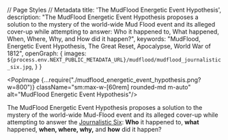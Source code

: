 // Page Styles
// Metadata
  title: 'The MudFlood Energetic Event Hypothesis',
  description: "The MudFlood Energetic Event Hypothesis proposes a solution to the mystery of the world-wide Mud Flood event and its alleged cover-up while attempting to answer: Who it happened to, What happened, When, Where, Why, and How did it happen?",
  keywords: "MudFlood, Energetic Event Hypothesis, The Great Reset, Apocalypse, World War of 1812",
  openGraph: {
    images: `${process.env.NEXT_PUBLIC_METADATA_URL}/mudflood/mudflood_journalistic_six.jpg`,
  }
}

<PopImage {...require("./mudflood_energetic_event_hypothesis.png?w=800")}
          className="sm:max-w-[60rem] rounded-md m-auto"
          alt="MudFlood Energetic Event Hypothesis"/>


The MudFlood Energetic Event Hypothesis proposes a solution to the mystery of the world-wide Mud-Flood event and its
alleged cover-up while attempting to answer
the [Journalistic Six](https://www.sessionlab.com/methods/the-journalistic-six):
**Who** it happened to, **what** happened, **when, where, why,** and **how** did it happen?

<figure className={`${imageStyleRight} sm:max-w-sm`}>
  <iframe width="360" height="200" src="https://www.youtube.com/embed/sDPxIqv-ShM"
          title="YouTube video player"
          allow="accelerometer; autoplay; clipboard-write; encrypted-media; gyroscope; picture-in-picture; web-share"
          allowFullScreen
          className={`max-w-full m-auto hidden sm:block`}/>
  <iframe width="360" height="200" src="https://www.youtube.com/embed/yalJa2VqQd4"
          title="YouTube video player"
          allow="accelerometer; autoplay; clipboard-write; encrypted-media; gyroscope; picture-in-picture; web-share"
          allowFullScreen
          className={`max-w-full m-auto sm:hidden`}/>
  <figcaption className='flex justify-center'>
    Listen to an auto-generated version of this article
  </figcaption>
</figure>

<PopImage {...require("./mudflood_turkey.jpg?w=360")}
          alt="MudFlood Evidence: Buried Great Temple of Artemis"
          className={`[&>img]:rounded-md ${imageStyleRight}`}/>

## What is the MudFlood Theory?

Proponents of the *MudFlood Theory* compare photographs, maps, and testimonies which suggest that in the late 18th
century an unexplained world-wide *mud-rain* event abruptly and permanently raised the ground level around existing
cathedrals, pyramids, and other monuments - burying entire civilizations across the earth. Additionally, during this
time [maps of America](https://www.amazon.com/Issues-Maps-18th-century-History/dp/1549802968)
and [Asia](https://en.wikipedia.org/wiki/Tartary) changed significantly. During
many [world-wide excavations](https://www.sciencefocus.com/planet-earth/why-do-we-have-to-dig-so-deep-to-uncover-ancient-ruins/)
of buried cities, no conclusive explanation is given as to **how** they got buried in the first place.
Did foundations sink into the ground as a result of [liquefaction](https://www.scienceworld.ca/resource/liquefaction/)?
If so, why aren't the buildings tilted, like the
[Tower of Pisa](https://www.history.com/news/why-does-the-leaning-tower-of-pisa-lean).
A Hydraulic drilling catastrophe wouldn't [leave mud behind](https://www.cbsnews.com/news/colorado-floods-spur-fracking-concerns/);
If the differences in old maps are
just [cartographic blunders](https://www.swanngalleries.com/news/maps-and-atlases/2015/05/a-famous-cartographic-blunder-the-island-of-california/),
why are the *errors* made in such detail, listing ports and islands, plotting rivers and mountains, and somehow failing
to spot massive structures like the Grand Canyon or Himalayan Mountains?

If we consider the possibility that all these events are linked, bigger questions emerge:
Where did this mud come from? Where did the energy to transport this mud come from? Was it
intentional? What would anyone stand to gain to cover this event up? What else was also covered-up, redacted, or erased
from history? To be convincing, the MudFlood Energetic Event Hypothesis must reliably explain events of the past.
Modern historians stick to the *facts as written* and do not subscribe to theories of a world-wide MudFlood,
a Great Reset, or any kind of historical redaction. However, these theories cannot be ruled out either.

<iframe width="400" height="200" src="https://www.youtube.com/embed/1dYfT2ccNNQ"
        title="Exploring the MudFlood -- Autodidactic"
        allow="accelerometer; autoplay; clipboard-write; encrypted-media; gyroscope; picture-in-picture; web-share"
        allowFullScreen
        className="m-auto max-w-full"/>

Researching any topic related to a Worldwide MudFlood Theory is difficult due to a lack of reliable research material.
Virtually all MudFlood
[books](https://www.amazon.com/gp/product/B07RV48YMN/ref=ppx_yo_dt_b_search_asin_title?ie=UTF8&psc=1),
[videos](https://www.youtube.com/watch?v=1dYfT2ccNNQ),
and [websites](https://stolenhistory.net/threads/mud-flood-dirt-rain-and-the-story-of-the-buried-buildings.25/)
are published by [Controlled Opposition Agents](https://www.quora.com/What-is-a-controlled-opposition).
This media typically features [deep fake images](https://en.wikipedia.org/wiki/Deepfake) of buildings that appear to be
*mud-flooded*, yet show no underground buried architecture, and/or were not built prior to the 19th century.
These images are *designed to be easily debunked* and purposefully and
perpetually [net-boosted](https://www.meetcortex.com/blog/instagram-changes-algorithm-for-2018). The proliferation of
*"deep fake"* images is a [Revelation of the Method](https://www.counterpunch.org/2022/04/29/revelation-of-the-method/)
strategy that promotes discreditation of MudFlood Research.

```
Note: This investigation is a work in progress. Check back soon for more updates!
```

<PopImage {...require("../chronology/pyramids/history_buried_pyramid.jpg?w=360")}
          alt="MudFlood Evidence: Buried Pyramids in Bosnia"
          className={`[&>img]:rounded-md ${imageStyleRight}`}>
  These pyramids are entirely covered by soil and vegetation. The only way this could happen is if all the pyramids
  were covered in mud in the past. To this day, archaeologists claim the entire Bosnian nation is suffering from
  some kind of [mass hysteria](https://en.wikipedia.org/wiki/Bosnian_pyramid_claims).
</PopImage>


<h1 className="no-index">Index</h1>
<DynamicIndex></DynamicIndex>

## Updates to the MudFlood Energetic Event Hypothesis

After a re-reading of Fomenko's New Chronology,
I have started revising the MudFlood Energetic Event (MFEE) Hypothesis with the following updates.
The MFEE was triggered as a result of the need to defeat the
[Pugachev Rebellion](https://en.wikipedia.org/wiki/Yemelyan_Pugachev) in 1774 (and not Napoleon).
Therefore, the MudFlood event began in the 18th century, not the 19th.
This was the final war between the *Royal* Christian giants who descended directly from Christ
and the smaller humans representing 'Apostolic' Christianity (ruled by the Romanov dynasty).
In the war to stop Pugachev, nearly all the human giants of the earth were eliminated.

<PopImage {...require("./mudflood_journalistic_six.jpg?w=640")}
          alt="MudFlood Energy Event Journalistic Six: Who What Where When How, and Why?"
          className="sm:max-w-[60rem] rounded-md m-auto"/>


## Hypothesis: The MudFlood was caused by Energy Weapons on Mars

The collection of memories known as the “MudFlood” may have come from a series of catastrophic events that occurred
after the Pugachev Rebellion of 1773 when strategic positions on the Earth were targeted by
large-scale [Directed Energy Weapons](https://en.wikipedia.org/wiki/Laser_weapon)
built by humans inhabiting the planet Mars. This assault
targeted [Pugachev's Army](https://blogs.bu.edu/guidedhistory/files/2012/09/Pugachevs-Rebellion.pdf)
as well as remaining locations still loyal to the memory of the [Rus-Tartarian Empire](https://chronologia.org/en/how_it_was/08.html).
This attack resulted in a significant genocide of life on Earth
and allowed the humans on Mars to identify 'chosen people' who they would 'deliver' to various 'promised lands'
essentially repopulating Earth cities, redacting all Earth history, religion, science, and language, and impose a
system of control on the survivors that lasts to this day.

<PopImage {...require("./blood_rain2.jpg?w=360")} alt="MudFlood Evidence: Bloodrain Paintings"
          className={`[&>img]:rounded-md ${imageStyleLeft}`}>
  The 'Comet' as a carrier of disease and deformity in the Lucerne Chronicle, Luzerner Schilling 61v.
  allegedly 1513
</PopImage>

By discerning the complete scope of possibilities of a [redacted](https://en.wikipedia.org/wiki/Phantom_time_hypothesis)
human historical record - by identifying biases inscribed by those who would benefit from bias, then a singular,
eclectic world history should emerge, *linking events by causality*, telling us where we all came from and how things
may have led up to the disturbing MudFlood Event.

We start off this investigation with a simple Question: Why would somebody purposefully redact history? The answer is:
**The ability to redact the past gives people in the present control of the future.** Those who deprive us of the
lessons of our past, can force us to repeat our mistakes - War, Famine, and Genocide - benefiting from a predictable
outcome that leaves them in charge when the dust settles.

<PopImage {...require("./mudflood_buried_buildings7.jpg?w=360")} alt="MudFlood Evidence: Buried City Architecture"
          className={`[&>img]:rounded-md ${imageStyleRight}`}>
  The image shows an excavation site at what is believed to be the Chattar Manzil in Lucknow, India,
  which is a historical structure that has been the subject of a MudFlood investigations
</PopImage>

## Dependent Proofs & Concepts

A typical [Conspiracy Theory](https://en.wikipedia.org/wiki/Conspiracy_theory), *a.k.a. A Canceling Hypothesis*, will
posit the _lack_ of proof supporting a theory as a conspiracy in itself. The MudFlood Energetic Event Hypothesis
relies on verifiable proof, even if such evidence is misinterpreted or “debunked” by the *popular* science
establishment who remains unwilling or unable to investigate these topics deductively to this day.
A [null hypothesis](https://en.wikipedia.org/wiki/Null_hypothesis) would suggest that any kind of historic MudFlood
either has no relationship to human history, or could be explained in other ways, or did not happen at all.

Deductive logic considers all possibilities, and _any_ phenomena may have multiple possible explanations.
For example, a dendritic path carved by water can appear identical to one cut instantly by electricity in
the lab. A petrification of a tree or animal that appears to have occurred over millions or billions of years can also
be [reproduced instantaneously in a lab](https://www.electricuniverse.info/electrical-scarring/) by a focused high
amplitude electric discharge. Citing
the [consensus explanation](https://en.wikipedia.org/wiki/Scientific_consensus#Politicization_of_science) does not
“debunk” the alternate one. Here are a list of suppositions this hypothesis relies on:


<PopImage {...require("./../chronology/new_chronology_backside.jpg?w=360")}
          alt="History: Fiction or Science ? (Chronology)" width={450}
          height={300}
          className={`[&>img]:rounded-md ${imageStyleLeft}`}>
  [History: Fiction or Science?](https://www.amazon.com/History-Fiction-Science-Chronology-No/dp/2913621058)
 was first published 2003
</PopImage>

### The Phantom Time Hypothesis

by Heribert Illig was published in 1991 and asserted that the Anno Domini dating system was fabricated by Jesuits
retroactively adding in a ‘phantom’ millennium of a thousand years to the timeline starting in the special year of
*AD1053*. Numerous authors such as
[N. A. Morozov](https://en.wikipedia.org/wiki/Nikolai_Morozov_(revolutionary)#Later_career_and_ideas)
 and [Anatoly Fomenko](https://chronologia.org/en) have
academically challenged the chronology of Scaligarian as well as Biblical history.
Both Catholics like St Jerome and Protestants like Joseph
Scaliger are accused of opportunistically reappropriating world history into a duplicitous
pro-European history within the last 500 years.

[Read Fomenko's *New Chronology*](https://chronologia.org/en/how_it_was/index.html)

The New Testament was heavily redacted and translated from Cyrillic to Latin.
In the 19th century, conversion of the holy texts from Latin alphabet into indigenous languages caused mass illiteracy.
Eventually _Reformation_ historians made the case that Latin was the root of all languages.
The redaction of indigenous culture, science, history, medicine, and art into
Latin was remembered as the Renaissance and the Protestant Reformation.
Shared memories of world cataclysms became superstitious myths and religious prophecies.
The planet gods were forgotten, replaced by a new media-driven focus on Humanism, or as it’s known today, Communism.
The memory of the Rus-Horde Tartarian empire splintered into a false history of the *Roman* Empire,
the *Spanish* Empire, Samurai Japan, Manchurian China, Hordian-Cossack civilisations of America – Maya, Aztec and Inca
and others.

But our shared history is so spectacular that it’s not easy to invent a fake history to match. As the saying
goes _“You can’t make this stuff up”_. The 1995 movie The Usual Suspects demonstrates this concept - when covering up a
crime, the criminal will change the date of the events, the locations, even the names of the characters leaving the
causality of events intact. The worst crimes of history were pushed into deep antiquity or blamed on something else -
like a natural occurrence, or _terrorism_.

<PopImage {...require("./../cosmology/electric_universe/electric_universe.jpg?w=360")} alt="Electric Universe Theory"
          className={`[&>img]:rounded-md ${imageStyleRight}`}>
  Much of the material considered by the Electric Universe is peer-reviewed,
  it's theories have tested favourably in the [Safire Project](https://www.safireproject.com/)
</PopImage>

### The Electric Universe (EU) Theory

This [theory](https://www.electricuniverse.info) suggests that plasma physics played a central role
in the creation of our solar system (and all solar systems),
illustrated by primordial electric-scarring seen across the surface of our Moon and Mars.
The same types of negative [electric-scarring]( https://www.youtube.com/watch?v=tRV1e5_tB6Y) also appears in a few locations on Earth,
like the Grand Canyon in Arizona, and may have been rendered not so long ago -
during the 18th century MudFlood Energetic Event.
The Electric Universe Theory also provides a scientific foundation for the Hollow Earth, the Young Earth, as well as the
Expanding Earth Models and effectively retires Meteor Impact/Crater Theories like the Alvarez hypothesis, Ancient
Dinosaur Fossils, and Uniformitarian Theory at large. Nevertheless, our children are still exposed to one-sided
scientific propaganda depicting a dead, chaotic, and meaningless universe - where virtually nothing is possible.

EU Theory is also the founding explanation for [Saturnian Cosmology](https://www.plasmacosmology.net/myth.html),
an alternative to those of Uniformitarian (NASA) and Creationist models of the Universe. In Saturnian Cosmology
the planets in our solar system were the Gods of old polytheistic religions. They loomed closely in the Earth’s sky,
clashed with each other, and wrought devastating cataclysms in primordial times resulting in the _encrypted_ mythical
narrative we know today.

<PopImage {...require("./../mars/mars_life.jpg?w=360")} alt="Life on Mars"
          className={`[&>img]:rounded-md ${imageStyleLeft}`}>
  “It is a direct sequitur from this that the planet is at present the abode of intelligent constructive life,
  I may say in this connection that the theory of such life upon Mars was in no way an a-priori hypothesis on my part,
  but deduced from the outcome of observation, and that my observations since have fully confirmed it.
  No other supposition is consonant with all the facts here.” - Percival Lowell, New York Times (1907)

</PopImage>

### Human Activity on Mars

Martians have been described for centuries by religious authors such as Jesuit Athanasius Kircher who testified to
having visited each planet (even [inside the Sun](https://www.youtube.com/watch?v=8RbXIMZmVv8)),
and [Creationist Emanuel Swedenborg](https://books.google.com/books?id=0wxOAQAAMAAJ&printsec=frontcover&source=gbs_ge_summary_r&cad=0#v=onepage&q&f=false)
inventor of [Uniformitarianism](https://www.britannica.com/science/uniformitarianism) (a century before
Hutton) and Nebular Accretion Theory in 1734 both still taught as fact in _secular_ schools today. The famous book
Gulliver's Travels by Jonathan Swift, categorized as fiction, described details of
the [Martian moons](https://www.daviddarling.info/encyclopedia/S/Swift.html) in 1727 a hundred
and fifty years before they were first discovered by Asaph Hall in 1877. Intelligent activity has been observed in
detail by early astronomers like Sir William Herschel who believed all our planets (including our Sun) were inhabited,
Giovanni Schiaparelli who saw man-made water channels on Mars, and of course Percival Lowell who in 1895 mapped out the
channels using a precision observatory he built in Flagstaff. At that same time, John Jacob Astor IV, 16 years before he
faked his own death on the Titanic, published testimony where he visited each planet, and yet again, traveled inside our
Sun.

<PopImage {...require("./../mars/mars_life2.jpg?w=360")} alt="Life on Mars"
          className={`[&>img]:rounded-md ${imageStyleRight}`}>
  An unsourced newspaper article claims that artificial canals on Mars are full of fish
</PopImage>

If these narratives are considered redacted from their original versions and posited as fiction, the possibility emerges
of planet Mars as home to a break-away human civilization which has influenced Earthly affairs during the entirety of
our shared history. Earth and Mars share thousands of years of recorded history, and during that time it is unlikely
that our inner-solar system affairs were exploited by any visiting lifeforms from other solar systems. The Saturnian
Golden Age was described as a time of high technology and advanced primordial life, so _any visiting aliens_ wouldn’t
have stood out back then.

<PopImage {...require("./../mars/predictive_programming_marvin.jpg?w=360")} alt="Predictive Programming: Mars Media"
          className={`[&>img]:rounded-md ${imageStyleLeft}`}>
  Science Fiction programs viewers to understand that all presented storylines and technology are completely made-up
  and have no relationship to real life.
</PopImage>


Even today, Martians may look considerably different from you and me, - maybe cold-blooded, having green, scaly, or even
mutated skin - but they are still _humans_, our brothers and sisters. Their different appearances from us on Earth are a
result of having survived the colder, harsher conditions within Mars and on its surface throughout antiquity. An
overabundance of ores like iron, platinum, titanium, palladium, and chromium gave the Martians an early technological
start. However, their lack of agrarian and prolific resources drove them to seek subjugation of humans on Earth in order
to extract those resources. This subjugation was achieved through the suppression and controlled release of religion and
technology throughout history. Advanced communication, Free Energy, antigravity, and advanced weaponry were invented on
Mars centuries before they appeared on Earth.

[More about life on Mars](/mars)

<PopImage {...require("./map_fomenko.jpg?w=320")}
          alt="MudFlood Evidence: World Maps changed significantly after the 18th Century"
          className={`[&>img]:rounded-md ${imageStyleLeft}`}>
  "USA Has Issues with Maps of 18th Century" by Anatoly Fomenko and Gleb Nosovskiy.
  It is part of the "History: Fiction or Science?" series.
</PopImage>

### World Map Changes between 18th to 19th Centuries

The 1773 Tartarian Rebellion was cataclysmic and devastating (Fomenko uses the word 'wreckage') because Pugachev
could not be defeated without destroying all the remaining strongholds loyal to the memory of the Russian Horde as well.
All the Hordian cities of Siberia, Africa, Zealandia, the Middle East, and the Americas were targeted, melted down, and ultimately buried.
To locate where these melted cities used to be, simply search google for a map of 'Gold mines around the world'.

<PopImage {...require("./map_california_island.jpg?w=360")}
          alt="MudFlood Evidence: California as an Island, and No Grand Canyon"
          className={`[&>img]:rounded-md ${imageStyleRight}`}>
  This is a map of North America from the 1700s.
  It shows the various colonies that existed at the time, as well as the *Island* of California
  and no sign of the Grand Canyon, or Colorado River or Rockies
</PopImage>

Before the rebellion, the Siberian Tartarian Kingdom still stood, along with mythical locations
(Shangri-La, El Dorado, Lemuria, Zealandia etc.).
During the rebellion, Siberia became the wasteland we know today, with all cities melted or buried, and only
the Romanov-controlled Moscow remained of the once great Empire.

There are quite a few world maps dated before the 19th century which differ significantly from later maps.
For example, in North America the state of California appeared as an island larger than the United Kingdom.
There is no sign of the Grand Canyon, or the 1400-mile Colorado River. In old maps of Hindustan,
the tributaries of the Ganges are significantly different, and there is no sign of the
1500-mile Himalayan Mountain range. Russia released maps from their historical archives of a vast Tartarian empire
in Siberia in 2014, in response to a coup in Ukraine. In maps of Tartaria, again
there’s no Himalayan mountains, Tibetan Plateau, or Great Wall of China. The land was inhabited, decorated with a
majestic balance of water, trees, and natural boundaries - nothing like the uninhabitable wasteland we know today as
Siberia.

#### The naming of Hollywood

If negative lightning scarring caused the creation of the Grand Canyon, it follows that the same negative energy would
behave differently around an island like California than it would in a plane like the midwest. It is possible that
during the MudFlood Event the island of California became fused to the mainland of America.
If this is what happened, then we can also guess at the inspiration for the name 'Hollywood'.
It might just be that the famous RedWood forest was the only forest of its kind (large trees) to
survive the event while all other forests were wiped out and in many cases
petrified. The island had redirected the secondary energy around its bulk and back out into space, protecting the
'holy' forest.

### Giants Roamed the Earth

<PopImage {...require("./../genocide/giants_faeries/giants_news.jpg?w=360")} alt="Giants roamed the earth"
          className={`[&>img]:rounded-md ${imageStyleRight}`}>
  A collection of old newspaper clippings reporting the discovery of
  giant skeletons in various locations across North America.
</PopImage>

  In America, Europe, Africa, and Asia, the expurgation of our large-scale human brethren is today known as the
Smithsonian Cover Up. How and why did the giants die?
The [giant mounds](http://www.wisconsinmounds.com/DestroyedMounds.html) found all over America may not be
burial mounds as commonly thought, but instead may be the result of the MudFlood Energetic Event. During this event, the
giants were wiped out by catastrophic electric discharges from the ground and atmosphere. The giants were too large and
there was nowhere to hide. As they were struck down, their bones became instantaneously fossilized, and then buried
forming the 'burial' mounds as well as 'dinosaur' fossil sites.
Often fossil were found in "graveyards" or mass mortality sites where a large number of petrified bones have been found,
often clustered together, suggesting a catastrophic event that wiped out many individuals at once.
Petrification by electricity has been [demonstrated](https://www.youtube.com/watch?v=Wmb0CSXF53w)
in a laboratory by the [Safire Project](https://www.safireproject.com/).
Dinosaur fossils therefore may not be millions of years old,
but misidentified giant fossils created recently in the MudFlood event.

<PopImage {...require("./../genocide/giants_faeries/genocide_giants9.jpg?w=360")} alt="Genocide of the Giants"
          className={`[&>img]:rounded-md ${imageStyleLeft}`}>
  Giant skeletons found around the world range in size from 6 to 36 feet,
  with the smallest figure representing a present-day man
</PopImage>

To the Deep State, giants of Earth represented one of the few remaining unconquered races, and an existential threat.
Therefore, the wiping out of the giants was not an accident. The Smithsonian project began in 1846, systematically
destroying burial mounds across America, eliminating the evidence of the last civilization. What giant bones could not
be covered up were recategorized by the Natural History Museum as ancient *dinosaur* fossils. As a result of this cover
up, Historians have concluded that native Americans were of average human height and live in tents and caves on Stone
Age technology. They further insist that the many incredible Tartarian structures were built not by Americans but by
Europeans in the early 19th century, who then abruptly lost the technology to build these structures entirely. A more
convincing explanation is that picturesque Tartarian structures were all built by giant humans.
Why else would so many of them have giant entrance doors?

[Read about the Smithsonian Cover-up](https://www.elliottbaybook.com/book/9781591431718)


#### The 'Red-Skin' Native American Survivors of the MudFlood

The only direct survivors of the Mudflood that stuck around afterward were the 'Red-Skin' Native Americans.
These were the direct relatives of the Lamanites (human giants) who were killed in the MudFlood Energetic Event.
The heat of the event turned their skin red. Shortly after, they were hunted to near extinction.
Those who capitulated were relocated to Asia across the Bering Strait (Trail of Tears).
After the relocation, the Bering Strait was destroyed by the same cannon(s) that destroyed Siberia and America.

<PopImage {...require("./../chronology/redacted.jpg?w=360")} alt="History was Redacted"
          className={`[&>img]:rounded-md ${imageStyleRight}`}>
  The Deep State is defined as an international cabal,
  typically influential members of government agencies and the military,
  believed to be involved in the secret manipulation and control of government policies
  around the world.
</PopImage>

### The Deep State is an Interplanetary Mafia

*Whom then are the beneficiaries of global conspiracy?*
Often in
a [controlled-opposition](https://markcrispinmiller.com/2020/12/what-is-controlled-opposition-read-this-then-look-around/)
environment, you'll find amateur conspiracy theorists railing against a particular race, religion, or creed.
You'll see conspirator accusations thrown at *British*, *Jews*, non-human ETs, dimensional demons, or even
*The Devil*. It's important to understand the **Deep State** is loyal to no race, religion, or creed, but rather only
to their *family*.

<PopImage {...require("./../chronology/saturn/cosmic_mountain.jpg?w=360")} alt="Saturnian Cosmology: Cosmic Mountain"
          className={`[&>img]:rounded-md ${imageStyleLeft}`}>
  The cosmic mountain is celebrated around the world,
  and described as a pillar of fire and light rising along the world axis;
  as a radiant city or temple of heaven, as the prototype for any sacred space on earth.
</PopImage>

Atlantis represents the first human empire still remembered today. In Saturnian Cosmology, it was located on the highest
place in the collinear configuration where one could set foot - the North Pole of Planet Mars. Atlantis was the center
of all knowledge in its time. When the collinear configuration (also known as the Tower of Babel) came apart, the Golden
Age ended violently. A new dark age of cataclysm would begin lasting thousands of years. The Atlanteans took the fall
hard, and in their desperation to maintain their proto-empire they hid knowledge and technology from the species,
burying themselves into the highest levels of human bureaucracy, and establishing a totalitarian world order we today
call the Deep State.

In time, the Deep State re-established its empire on Earth by convincing the survivors of the Dark Age that the
[Saturnian](https://www.plasmacosmology.net/myth.html) creator of Earth was unhappy and was actively punishing its
creation. The priests ordered metal idols crafted of each of the Planet Gods. They had the idols placed inside pyramids
built across the equatorial regions of the globe, and using quantum telepathy, made these idols speak back to the
people. What the slaves didn't know was that the idols were not actually deities or planets speaking to them, but humans
inside other Pyramids on Earth and on Mars. Using this ploy, they indoctrinated more servants into Monotheism,
luring them with the promise of food, safety, and civilization.

[Watch: "Remembering the End of the World" by David Talbot](https://www.youtube.com/watch?v=t3SlCNDrSPQ)

<PopImage {...require("./../chronology/pyramids/pyramids_around_the_world.jpg?w=420")} alt="Atlantis"
          className={`[&>img]:rounded-md ${imageStyleRight}`}>
  A *pyramidal* Empire is any empire that uses pyramids to communicate, headquarter, and maintain order.
  Such an empire existed in every age of the Earth - Golden, Dark, and Modern.
</PopImage>

#### The Pyramidal Empire

remembered as Ancient First Rome in the Nile Valley and in the Old Testament as the Egyptian,
Babylonian and Persian Empires. It existed for over a thousand years and eventually fell apart when a change in Earth’s
orbit shifted the equatorial climate of the region, creating the first deserts, eliminating the function of the Pyramids
and rendering them uninhabitable.

As a result, the upper class elite fled to central Europe, taking their slave religion with them, and established a
“Second Rome” in Istanbul, Turkey. Many black Egyptian slaves stayed behind to preserve the structures of the dissolved
Pyramidal Empire and maintain the Egyptian religion honoring the death of mythical creator god
Osiris.

[More: The Second Rome or the Romaic Tsar-Grad Empire](https://chronologia.org/en/how_it_was/02.html)

#### A Breakaway Civilization on Mars is playing God on Earth

At the same time, humans who inhabit Mars became a break-away civilization, unable to travel to or communicate with the
Earth, and cut off from Earth resources. Becoming even more desperate, the Martians reinvented Atlantean technology to
survive and eventually drew plans to reestablish their empire on Earth. The invisible influence of the Deep State on
Mars and elsewhere would become mistaken as the will of a fictional invisible creator of the universe going by the name
Yahwey, ELOHIM meaning “Creator, Mighty and Strong”, EL SHADDAI meaning “God Almighty,”, ADONAI meaning “My Lord”,
or simply Ha-Shem which means “The Name”. Playing God allowed the Deep State to communicate the 'will' of God through
cathedrals, telepaths, prophecy, visions, and even special artifacts.
Using its simulated God, the Deep State ordered humanity to commit endless religious warfare
against itself, dividing civilizations, and always benefiting from the conquest.

<PopImage {...require("./../conspiracy/vatican_suppressed_documents.jpg?w=240")} alt="Life on Mars"
          className={`[&>img]:rounded-md ${imageStyleLeft}`}>
  The Vatican Apostolic Archive has been estimated to contain 85 kilometres (53 mi) of shelving,
  with 35,000 volumes in the selective catalogue alone.
</PopImage>

According to Fomenko’s New Chronology, the starting date for modern civilization, Year Zero, was shifted forward in time
to the special year of 1053 AD by the Roman Catholic Church. Originally, Year Zero marked the end of Earth’s formation
events and the beginning of modern civilization, stable calendars, travel, and communication. Today, the same Catholic
Church hoards these ancient artifacts of our shared history in
a [53-mile tunnel](https://www.history.com/news/step-into-the-vaticans-secret-archives) underneath Vatican City. Many
ancient sites are still buried from the MudFlood. Only in the last 30 years have enough new artifacts been found and
made available to the public allowing us to complete the story that was hidden.

<PopImage {...require("./../controlled_opposition/flat_earth/flat_earth_controlled_opposition2.jpg?w=320")}
          alt="Controlled Opposition: Flat Earth"
          className={`[&>img]:rounded-md ${imageStyleRight}`}>
  There is perhaps no greater Internet-wide PSYOP than the CIA-directed Flat Earth Conspiracy.
  Like other controlled opposition projects, Flat Earth Theory is a divide-and-conquer strategy designed to split
  the conspiracy community away from those it is trying to convince.
</PopImage>

#### Canonization of the Holy Texts

With the final destruction of all the physical locations of existing world religions, each religion was 'canonized'
into the final form we know today. The latin word 'Canon' means both 'authority' and a large gun.
This likely means that the authority to canonize the books of the Bible was achieved by the firing of cannons in battle.


### There is No Supernatural Influence

We should only subscribe to scientific concepts that can be demonstrated *logically*, in a laboratory, or otherwise.
Real science is reproducible, reliable, and verifiable. For example, Saturnian Cosmology relies on the theoretical
foundation of the Electric Universe to correlate religious myths with interplanetary cataclysms seen in proximity
to the Earth by humanity. Mythical archetypes like the Thunderbolt of the Gods were then reproduced by the SAFIRE
project [in a laboratory](https://safireproject.com/project/genesis.html).

The word **God** comes from the word *good*, and **Devil** comes from the word *evil* - defined as the opposite of
anything good. Both good and evil are observed in nature and need no further influence. This hypothesis proposes that
the invisible ‘supreme being’ known as God is actually a human construct invented by the Deep State in ancient times,
and it benefited that same Deep State to keep up the divine charade this whole time. We are ruling out the influence of
invisible Gods, devils, bug-like / or otherwise repulsive-looking aliens, a Galactic Federation, Simulation Theory,
5th Dimension, Mandela effect, magic, prophecy, and time-travel.

[Flat Earth: Controlled Opposition or Psyop](https://flatearth.ws/controlled-opposition)

<PopImage {...require("./../conspiracy/revelation_of_method.jpg?w=360")}
          alt="Predictive Programming: Revelation of the Method"
          className={`[&>img]:rounded-md ${imageStyleLeft}`}>
  [Secret Societies and Psychological Warfare](https://www.goodreads.com/book/show/26234.Secret_Societies_and_Psychological_Warfare)
  by Michael A. Hoffman II
</PopImage>

<figure className={`${imageStyleRight} sm:max-w-md`}>
  <video title="Predictive Programming in modern media"
         poster="https://paradigm-threat.s3.amazonaws.com/video/thumb/Predictive+Programming+Chemtrails.png"
         controls
         className="m-auto w-[360px] h-[320px]"
  >
    <source src="https://paradigm-threat.s3.amazonaws.com/video/Predictive+Programming+Chemtrails.mp4" type="video/mp4"/>
  </video>
  <figcaption>
    Chemtrail predictive programming in modern media
  </figcaption>
</figure>

### Predictive Programming in Science Fiction

The MudFlood Energetic Event Hypothesis relies on the concept of *predictive programming* as a
primer for decrypting truth within media including controlled-opposition media. This theory (sometimes
called [Revelation of Method](https://exsplanet.blogspot.com/2009/12/revelation-of-method-predictive.html)) suggests
that Deep State agents deliberately leave hints of future events in popular fiction such as books, tv, movies, video
games, and news outlets. This is accomplished by the centralization of media, illustrated by Hollywood’s domination of
the world movie industry, and by categorizing something real as fiction, or something that isn’t real, as fact. The goal
of this method is to align public opinion with long term plans of the Deep State. Would-be dissenters of these plans
then tend to identify themselves early, allowing time for their opinions to be studied and an _official_
counter-narrative cultivated. This eventually leads to the public fighting each other and failing to find the real
culprit of their woes. [Michael A. Hoffman II](https://en.wikipedia.org/wiki/Michael_A._Hoffman_II) states:


> "The purpose behind the 'Revelation of the Method' is the implied consent of the populace. If no resistance is raised
> when they reveal the truth, the cryptocracy is free to continue to follow the satanic precept. 'DO WHAT THOU WILT IS
> THE WHOLE OF THE LAW.' In other words, when the cryptocracy reveals their evil manipulations and the MAJORITY of the
> people don't care, its checkmate."

### Causality

In journalism, students are taught to
answer [six key questions](https://www.sessionlab.com/methods/the-journalistic-six)
to allow the reader to approach a topic from various angles. Who, What, Where, When, How, and Why. Instead of
systematically dismissing mountains of testimony from our ancestors, as historians tend to do, lets **consider it** and
allow the hi-story to tell itself. We owe it to our *ancestors and our descendants both* to find the answers to these
questions.

<PopImage {...require("./mudflood_buried_buildings.jpg?w=360")} alt="MudFlood Evidence: Buried & Shifted Statues"
          className={`[&>img]:rounded-md ${imageStyleLeft}`}>
  A cataclysmic event buried many old buildings and civilizations under layers of mud in recent centuries.
</PopImage>

## What is the MudFlood Energetic Event?

The *MudFlood Energetic Event Hypothesis* proposes that the unexplained MudFlood memories collected from around the
world starting in late 18th century were caused by a single energetic calamity. This planet-scale energy coursed
across the Earth’s surface, tearing it up and tossing matter miles into the air resulting in the destruction and
re-shaping of land masses and the covering up of cities across the planet with mud. Entire mountain ranges were
pulled out of the ground in dendritic patterns by positive electric discharge while negative discharge tore
canyons out of the earth - identical to the lightning scarring seen across the surface of Mars.

<PopImage {...require("./mudflood_burried_statues.jpg?w=360")} alt="MudFlood Evidence: Buried & Shifted Statues"
          className={`[&>img]:rounded-md ${imageStyleRight}`}>
  The Moai statues of Easter Island appear toppled and tilted.
</PopImage>

The emptied buildings of the “reset areas”, recently cleared of life, were then repopulated by orphan trains forming the
first cargo cults. Train tracks were promptly built across America, Europe, and Asia supplying humans and cargo.
Similarly, the first insane asylums were constructed across the world - everywhere the tracks led - with the purpose of
containing the memory of the Great Reset. Excavations of this buried world continued throughout the 19th and 20th
centuries, but instead of revealing the discoveries - they were surreptitiously kept secret, redacted, and even
out-right lied about. Of all the popular conspiracy theories that exist around the internet, the Mud Flood Energetic
Event stands out, opening eyes and blowing minds, and yet no hypothesis has been presented to explain _how_ it happened.

Deductively, such an event would have required a substantial release of energy to move trillions of tons of debris many
thousands of miles. We have to look for the source, because without the energy - there’s no MudFlood. For example, St.
Helens in 1980 erupted releasing 24 megatons of thermal energy resulting in 3 million cubic meters of volcanic mudflows
known as “lahars” being transported over 27 km. So,

<PopImage {...require("./predictive_programming_simpsons_space_laser.jpg?w=360")}
          alt="Predictive Programming: Interplanetary Space Laser in The Simpsons"
          className={`[&>img]:rounded-md ${imageStyleRight}`}>
  In *The Simpsons* Season 8 Episode 1 "Treehouse of Horror VII",
  a short called "Citizen Kang" is predictive programming featuring part of a planet's population being
  enslaved by an alien race in order to build a giant 'death' ray pointed at another planet.
</PopImage>

## How did the MudFlood Event Happen?

The Mud Flood Energetic Event was caused by an interplanetary assault upon the Earth by humans who inhabit the planet
Mars. The method used to achieve this event was the construction of large-scale Directed Energy Weapons (D.E.W.) on Mars
fired at Earth during opposition (a planetary alignment). These precision instruments of war devastating sovereign
kingdoms, wiping out entire continents and islands. Locations that were not pre-selected for destruction
instead experienced heavy MudRains composed of the debris from the targeted regions.

As the Mars weapons heated the Earth’s surface, the energy built up within the Hollow Earth and eventually expelled back
through the surface as a *secondary* negative discharge. This second discharge flowed out of the earth at points of
the least resistance creating the volcanic regions known as the Ring of Fire,
arcing across America and Asia carving out canyons and melting rock.
This secondary discharge may have been unintentional as it added
a significant volume of material to the MudFlood Event that covered Eastern America and Western Europe.
It also left behind clues too big to be covered up.

<PopImage {...require("../chronology/reformation/extraordinary_black_book.jpg?w=360")}
          alt="The Extraordinary Black Book: An Exposition of Abuses in Church and State, Courts of Law, Representation, Municipal and Corporate Bodies"
          className={`${imageStyleLeft} [&>img]:rounded-md`}>
  The [The Extraordinary Black Book](https://oll.libertyfund.org/title/wade-extraordinary-black-book-an-exposition-of-abuses-in-church-and-state-1832)
  published in 1831 is an exposé of the corruption and abuses of power in various British institutions,
  including the Church of England and Ireland, the aristocracy, and the legal system.
</PopImage>

### Trigger: Annihilation of the Giant Humans

The MudFlood Energetic Event was triggered as a result of the need to defeat the
[Pugachev Rebellion](https://en.wikipedia.org/wiki/Yemelyan_Pugachev) in 1773.
The cause for the Rebellion itself was the attempts by the Romanov-controlled state to
impose taxation and slavery on Cossacks, serfs, and tribal communities.
Pugachev was a giant human, as were much of his army.
He was also Peter the 3rd - Descendant of Christ and actual heir to the Russian throne.
He was not an imposter as the Romanov historians say.
For this reason, he was leading a rebellion of both giants and smaller-sized humans
against the authority of the Romanovs who had seized control of the empire during the bloody Oprichnina.

Pugachev and other giants were the biggest threat to the Church, and it's doctrine.
The Rebellion of Pugachev was the 3rd major war between humans and giants.
The first was the Crusade of the early 12th century (See [chronology](/chronology)).
The 2nd was the battle of Kulikovo (1380) where the giants of the Horde succumbed to the 'Marathon' cannon technology
of the smaller humans. In this battle, *Royal* christianity was defeated by Apostolic Christianity that we know today
(Canonization). However, in Pugachev's time, giants had their own cannons and were masters of 'guerrilla' warfare.
His rebellion was seen as a threat to all the military religious orders of the world, who were just as likely to
join Pugachev as to fight against him.

This rebellion forced the Deep State’s hand, requiring a correction of the most extreme nature -
a cataclysmic reset of life on Earth.
The Deep State chose not to reveal itself or its technology in this event, knowing the survivors would defer to
the church’s conclusion - that the defeat of Pugachev was a divine intervention by an angry creator god.
Giants were already hunted and eliminated throughout Europe by the Church, thus this one event
eliminated the *remaining* human giants of the world in a single blow.
If any survived, they got the message and left our plane permanently to reside in unknown regions (i.e. Hollow Earth).

It's important to also note
that the House of Romanov who defeated Pugachev worked overtime to remove themselves from the story - posing the
Rebellion as a peasant uprising **against** an alleged *impostor* 'Pugachev' who was posing as Peter III.
No surviving records describe under what circumstances the real 'Pugachev' was killed.
[Fomenko writes](https://chronologia.org/en/how_it_was/08.html):

> With Suvorov's help, count P.I.Panin, the commander-in-chief of the Eastern Front,
defeated the Siberian army of 'Pugachev'.
Suvorov personally convoyed the captured 'Pugachev' from Yaik to Simbirsk.
He was later brought to Moscow and executed there,
after purporting that he was a common Cossack who had rebelled against the rightful rulers – the Romanovs.
Most likely, it was in fact some common Cossack who was brought for the execution,
but **not the real Siberian war chief**. It is possible that he was called 'Pugachev'.
The true identity of the Siberian leader was probably kept secret by the Romanovs.
The two SECRET PANELS which were set up in Kazan and Orenburg in 1773-1774,
were in charge of the misrepresentation of the Pugachev war history.



<PopImage {...require("./../chronology/tartaria/tartarian_structures.jpg?w=360")} alt="MudFlood Evidence: Tartaria"
          className={`[&>img]:rounded-md ${imageStyleLeft}`}>
Tartarian Neoclassical architecture found all over the world is evidence of a previous Empire.
</PopImage>

## Where was the MudFlood Event?

The primary target for this event was the splintered Rus-Horde Empire which the West referred to as the
Great Tartary. The primary goal of this maximal damage campaign was to eliminate all temporal resistance to the Deep
State’s plans and prevent a human empire from ever reorganizing on Earth. The secondary goal
of the Deep State was to preserve the churches and mosques of the Rus-Horde Empire,
stealing its history, redacting its indigenous Hoardian languages into
Latin Root, splintering its religious icons, and rebranding itself as the “Holy” Roman Empire.

<PopImage {...require("./secondary_negative_discharge.jpg?w=360")}
          alt="MudFlood Evidence: Secondary Negative Discharge"
          className={`[&>img]:rounded-md ${imageStyleRight}`}>
  The 'Ring of Fire' is made up of volcanoes around the world.
  Factoring in the Electric Universe Theory, Andrew Hall describes how these volcano regions were formed as a result of
  a negative electric scarring.
</PopImage>

The Rus-Horde Empire broke up in 1775 as a result of the defeat of Siberian war chief Pugachev in the Cossack Rebellion.
Up until that point, Tartarian vassal states spanned every continent. Now
these states would fall under the influence of the new Deep State.
Those who resisted the church edict were eliminated and their descendants enslaved - as *promised*.
The mythical Kingdoms of the Pacific Islands were systematically annihilated -
electrically machined into lifeless atolls by the Mars weapons. Fortresses as far north as Scotland were annihilated
leaving behind melted ruins.
The giants of western America and eastern Eurasia were eradicated leaving behind hundreds of thousands of
[burial mounds](http://www.wisconsinmounds.com/DestroyedMounds.html). The weapons carved out land masses like Zealandia, Lemuria, and the Bering
Land Bridge leaving submerged continents.
Mesas, never before seen on Earth, formed across Western America, North Africa,
and the Middle East. Mountains melted in Australia. Alchemic electrical scarring left painted rainbow canyons in China
and Tibet. Many Tartarian cathedrals like in St Petersburg and Salt Lake City harnessed the electric onslaught and
survived.

<PopImage {...require("./grand_canyon_criscross_lightning_scar.jpg?w=360")}
          alt="MudFlood Evidence: Grand Canyon CrisCross Scarring"
          className={`[&>img]:rounded-md ${imageStyleLeft}`}>
  Rivers can never cross each-other without joining together, yet criss-cross scarring is found in several places
  in the Grand Canyon, AZ
</PopImage>


The American west coasts were hit by an uncontrollable secondary negative electric discharge that arced across the
continent leaving behind a snaking electric scar over a thousand miles long - forming the Colorado River. In the dry
desert region the discharge became so large in amplitude that it tore into the Earth creating the Grand Canyon and the
Great Basin. Such dendritic scarring and incredible red rock formations like this are found nowhere else on Earth; yet
are seen across the surface of Mars - a planet which experienced intense negative electric discharge in the distant
past. Andrew Hall describes how electric discharges sculpted the american SouthWest:


> “... the land was zapped, carved and seared by electrical storms that could have happened last year, so fresh looked
> the marks of evidence.”_

<figure className={`${imageStyleRight} sm:max-w-md`}>
  <video title="MudFlood Evidence: Secondary Negative Discharge"
         poster="https://paradigm-threat.s3.amazonaws.com/video/thumb/Andrew+Hall+Recent+Scarring.png"
         controls
         className="m-auto w-[448px] h-[252px]"
  >
    <source src="https://paradigm-threat.s3.amazonaws.com/video/Andrew+Hall+Recent+Scarring.mp4" type="video/mp4"/>
  </video>
  <figcaption>
    MudFlood Evidence: Secondary Negative Discharge
  </figcaption>
</figure>

As the wreckage from these land masses filled the earth’s atmosphere and moved further away from the targeted zones,
this debris cooled and fell to Earth as “Mud”. Western Europe and Eastern America were hit by Mudfloods. Online today,
one can find many pictures of Tartarian buildings in America, Europe where the earth level has risen significantly above
the first floor with no explanation given. Also, one can find various paintings of an event where reddish mud known as
“BloodRain” fell from the sky.

#### The Secondary Discharge backfired on Mars

It appears that whoever fired the energy weapons at Earth either did not fully understand the risk, or did not care.
The direction of the energy through the body of the Earth would be ultimately determined by variations in
Earth Density.
Either way, in a desperate bid to defeat Pugachev, the cannons may have been fired **too rapidly** resulting in a
Secondary Discharge as the energy passed through the Earth at the target point, and exited the Earth from a secondary
point elsewhere. Mars was in opposition at the time, and thus the energy fired at the Earth would largely return to
Mars and cause further damage. Such an event is implied in the dialog of the Martian intro in the WotW PC game:

If we study the similarities between science fiction narratives, specifically related to interplanetary war
like Ender's Game, Battlefield Earth, StarWars, Stargate, Scientology, War of the Worlds etc.,
we might find a repeating story: a planet attacks another planet, but suffers a catastrophic *blow-back* as a
result.

> [Elder 1]: The Age of disillusionment and decay is Over.
I have never before witnessed a mass telepathic execution, but today, the remnants of our society have
displayed their disheartenment and desperation.
They have judged the senior elder to be ineffectual and have terminated his appointment in the harshest manner;
The Gravity of our situation is Extreme.
> [Elder 2]: Mars is incapable of sustaining life, our efforts to maintain the biosphere are exhausted.
The water tables and temperature decrease annually, As does our population.
> [Elder 3]: The only consequential course of action is the conquest and occupation of Earth - our young sunward neighbor.

<PopImage {...require("./../mars/predictive_programming_marvin.jpg?w=360")}
          alt="Predictive Programming in TV, Movies, Books, and Video Games"
          className={`[&>img]:rounded-md ${imageStyleLeft}`}>
  Predictive programming exists in TV, movies, books, plays, and video games.
  [Transactional analysis](https://www.simplypsychology.org/transactional-analysis-eric-berne.html)
  allows us to determine what propaganda is being pushed on the viewer. In other words we ask - What do they want us
  to believe? Or what do they want us to not believe?
</PopImage>

This predictive programming suggests that life on Mars has not reached exhaustion due to being *very ancient*, but
rather as a result of their planetary ecosystem taking a massive hit during the MudFlood Energetic Event.
Clearly the majority of Martians did not agree with nor benefit from this attack on Earth;
in every version of the story the instigator of the war
(Ender, Terl, Palpatine, Goa'uld System Lord, Xenu, Senior Elder etc.) was deposed exiled and/or executed.

## When was the MudFlood?

Most MudFlood researchers will place the event between the late 18th and early 19th century when we find an abundance
of photos of “reset cities” cleared of life, and Tartarian buildings and other monuments buried stories into the ground.
This is a good time period to look for a geopolitical trigger for the event.
In the 16th-17th century, the rebellious Reformation of Western Europe began to detach itself
(and its military religious orders)
from the Tartarian Empire. Spain issued the [*Requerimiento of 1513*](https://en.wikipedia.org/wiki/Spanish_Requirement_of_1513)
(most likely this date was pushed back around 150 years by historic redactors)
outlining another plan for world domination
(see [Rex Bellator 1291 C.E.](https://es.m.wikipedia.org/wiki/Rex_Bellator))
and offering the indigenous people of former Tartarian lands a choice -
slavery and annihilation - threatening their families with subjection to the “yoke and obedience of the Church and of
their Highness's”. The natives were not threatened by this yet, and tolerated the emergence of Catholics and Protestant
colonists on their land up until the middle of the 18th century, when they finally put up a massive rebellion
led by Pugachev.

The trigger for the rebellion was efforts by the Reformist (Catholic/Protestant) Church to impose taxation and slavery
upon American lands leading up to the Townshend Acts of 1767 and the Boston Tea Party of 1773 when Mohawk (giants)
tossed 342 chests of tea into the harbor in protest. The Reformation Historians then redacted the memory of the
Tea Party eliminating the influence of natives by claiming that instead
'colonists disguised themselves as Native Americans'.

## Why did the MudFlood Energetic Event happen?

In 1774, Pugachev's rebellion reached a peak, and claiming to be Peter III and a direct descendant of Christ,
Pugachev was in a position to claim rulership of the *entire Tartarian Empire* and overthrow the foreign House of
Romanov that had ruled the empire since the Oprichnina. Had this happened, Pugachev would have been in a position to
smash the Western European Reformation/Renaissance that threatened the Tartarian empire for so long.
Had he accomplished that, the Russian Tartarian Empire could have returned to its former glory with a vengeance
re-conquering the entire world, and imposing upon it a Second Inquisition that would have erased the
Reformation/Renaissance and Monotheism, and along with them, slavery, usury, and everything else in *Pandora's Box*.

<PopImage {...require("./../chronology/saturn/cathoderal.jpg?w=360")} alt="Saturnian Cosmology: Cathoderal"
          className={`[&>img]:rounded-md ${imageStyleLeft}`}>
  Contemplating the nature
  of [electromagnetic induction](https://www.electronics-tutorials.ws/electromagnetism/electromagnetic-induction.html),
  humans built the first cathedrals and minarets between 806 and 687 B.C.E.
</PopImage>

The Protestant Reformation that was planning to erase the Russian empire was sponsored largely by humans on Mars over
the course of history - with Martian agents appearing as angels in cathodic telepathic visions.
These same influences on Mars would not suffer seeing all their plans and efforts over hundreds of years destroyed
as a result of the Rebellion and took desperate measures to reverse Pugachev's accomplishments
and preserve the Renaissance - they built and fired one or more massive energy cannons built on Mars targeting each city
liberated by Pugachev. By the end of the war in 1775, all of Siberia, the once great Tartarian Kingdom, remained a
wasteland, with all of its mythical locations melted and/or buried.

## Who caused the MudFlood?

<PopImage {...require("./1557_lycosthenes_rain_of_stones_meteorite.jpg?w=360")} alt="MudFlood Evidence: A deadly rain of stones"
          className={`[&>img]:rounded-md ${imageStyleRight}`}>
  Woodcut with   early hand colouring from Conrad Lycosthenes' (Chronicle of Prodigies and Omens) - 'Prodigiorum ac Ostentorum Chronicon'
  Published Hendricus Petri, Basel, allegedly 1557. This image appears to show a shower of meteorites - Lycosthenes notes
  they are **stones** and not hail.
</PopImage>

The only entity capable of causing such destruction was the advanced human civilization living on Mars
which had broken away after the Golden Age. Until the war of 1773, Human Martians had used cathodal
churches and telepathy to play God on Earth, perform espionage, and speak to religious leaders through
'visions of angels'. Through simple tricks,
they managed to consolidate nearly all religious military orders of the Earth via treaties like Rex Bellator.
The only demographic they could not consolidate were the human giants, partially because they were difficult
to defeat in battle, and partially because they historically rejected Monotheism.

The entity known as the Deep State is as old as humanity itself and is located in all the secret places of the Earth, as
well as places we were told humans cannot live, like on planet Mars. In their desperation to stop Pugachev, they
employed the use of large-scale directed energy weapons on Mars that would become the instrument that reversed
the victories of the rebellion,
annihilating his army along with the infrastructure of the Russian Hordian Empire and its allies. Starting in 1774,
the Mars weapons eliminated all threats to the Deep State on Earth and set the stage for a reset of history. By doing it
this way, the Deep State covered up its own involvement while striking the fear of God into the survivors who had
little choice but to accept the Church’s conclusion -
that Pugachev’s defeat was Divine Retribution by God for insubordination.

<PopImage {...require("./1844_blood_rain.jpg?w=360")} alt="MudFlood Evidence: Buried Cities"
          className={`[&>img]:rounded-md ${imageStyleLeft}`}>
  Ehrenberg's 1844 paper discusses his findings on atmospheric dust and its connection to blood rain
</PopImage>

During the 40+ years of the MudFlood Event, much of the Earth became an unlivable desert. Many ecosystems in
places like the Middle East, North Africa, Australia etc. never recovered and remain deserts. If the Deep State
caused the MudFlood Event, then they were in a unique position to become the saviors of humanity as life on earth began
to die at increasing rates. Playing God, the Deep State chose a new set of Israelites to survive the apocalypse.
These “chosen” humans were kept alive via cargo (or “mana”) from a mysterious supplier that
posed itself as the Creator God of the Universe. Eventually, this same God offers the Israelites a slave contract known
as *The Mosaic Covenant* or *“10 Commandments”* and promises if they live by the contract, that they will be delivered
to a 'promised' land. So, after surviving the **40+ years wandering the MudFlooded desert**, agents of the
Deep State deliver each Israelite group to the relative ‘Promised Land’ - as promised.
Those Israelites who disobeyed God’s command quickly perished, either denied cargo and starved,
or were slaughtered by their peers in an attempt to appease *God’s wrath*.
Events of the Mudflood were then further redacted into the Old Testament *Exodus* narrative, 
[converted to indigenous languages](https://en.wikipedia.org/wiki/Revised_Version)
and redistributed in the 19th century.

<PopImage {...require("./blood_rain_priest_1888.jpg?w=360")} alt="MudFlood Event: BloodRain & Priest"
          className={`[&>img]:rounded-md ${imageStyleRight}`}>
  A Jesuit Priest takes advantage of the frightened and confused population as the MudRain pours:
  `“God is punishing you”`
</PopImage>

### 1776 C.E.: The Greatest Reset

With the defeat of Pugachev came another **Great Reset** and a return of Monotheistic Deep
State ruler-ship enshrined in the [Declaration of Independence 1776](https://www.archives.gov/founding-docs/declaration-transcript).

> ...the inhabitants of our frontiers, the merciless Indian Savages, whose known rule of warfare,
> is an undistinguished destruction of all ages, sexes and conditions

By painting the native Americans as enemies of the new republic, the founders of the United States of America
would unleash upon the 'new world' everything the natives fought and died to prevent -
Slavery and debt prisons,
Usury and taxes,
Secret Societies,
Bloodline Aristocracies,
Forced mass worship and labor.
[Pledges of Allegiance](https://www.ushistory.org/documents/pledge.htm),
[False Flag Terrorism](https://en.wikipedia.org/wiki/Reign_of_Terror),
Endless Wars,
Genocide & Population control,
Planned obsolescence, famine, & scarcity.

The Declaration never mentioned the Tartarian Empire, much of which had already been physically destroyed.
All ties to the old empire were inherited and redacted by agents of the western European Reformation (i.e. Renaissance).
The memory of the once great world empire that stood for stability, peace, and abundance for centuries
was erased. All subjects of this former empire became 'savage indians' targeted for elimination by European colonists.
A brutal form of slavery involving chains and whips, prisons and hard labor,
became [prevalent](https://en.wikipedia.org/wiki/Flagellation#United_States).
Pandora's Box was opened once again.

<PopImage {...require("./YorkRetreat.jpg?w=360")} alt="MudFlood Evidence: *The York Retreat* Insane Asylum"
          className={`[&>img]:rounded-md ${imageStyleLeft}`}>
  The scale of deaths in the York Asylum became a national scandal since, in the course of the investigation,
  it became apparent that the level of mortality had been deliberately under-reported with the complicity of physicians.
  [source](https://hekint.org/2018/03/29/the-york-retreat/)
</PopImage>

### Fact becomes Fiction and Vice Versa

The Deep State knew that if they exposed their technology to reverse the achievements of the Pugachev Rebellion,
it would be only a matter of time until their clandestine ruler-ship would be exposed and then lost completely.
To reassert control of the religions of Earth, while continuing to hide their existence, they needed everyone to be
convinced that Pugachev and his allies were 'wicked' and eventually defeated by God.

The Deep State would continue covering up its tracks by re-classifying all threatening literature as
*“Fantasy” or “Science Fiction”*. All references to advanced technology or life on Mars would become suppressed - unless
it was categorized as fiction. Those who resisted the Reset disappeared into new or converted insane asylums across the
planet. In North America, former libraries and churches were refashioned into large-scale asylums were
abd maintained in Baltimore, New Orleans, Madison N.J.,
and New York - and run by the government with a heavy church involvement. Sometimes the asylums were built and maintained
directly by the regional church, like the York Retreat run by Quakers. Under the guise of mental health, patients who
remembered the pre-MudFlood world were referred to as [*lunatics*](https://en.wikipedia.org/wiki/Lunatic),
sequestered, tortured, left to rot to death in small cells.


<PopImage {...require("../genocide/carbon_spike_774.jpg?w=320")}
          alt="The 774–775 CE carbon-14 spike"
          className={`[&>img]:rounded-md ${imageStyleRight}`}>
  The 774–775 CE carbon-14 spike is one of several Miyake events and it produced the largest and most rapid rise in carbon-14 ever recorded
</PopImage>

### The Mysterious Carbon-14 Spike in 1063 B.C.E.

The 774–775 carbon-14 spike is an
[observed increase](https://www.forbes.com/sites/startswithabang/2020/04/02/carbon-14-spiked-worldwide-over-1200-years-ago-and-the-sun-is-to-blame/)
of around 1.2% in the concentration of the radioactive
carbon-14 isotope in tree rings dated to 774 or 775 CE, which is about 20 times higher than the normal year-to-year
variation of radiocarbon in the atmosphere.
Based on the tree ring date of 774 CE, the actual date would be
(1154 phantom time discrepancy) - (774 by Scaligarian dating) = 379.
379 + (my estimate for end of cataclysm date 684 B.C.E.) = 1063 B.C.E.
Therefore at some time during the end of the cataclysmic dark age, a mass casualty event may have occurred on
Earth and Mars that dumped an excess of carbon into the atmosphere which got absorbed by trees.

The event appears to have been global, with the same carbon-14 signal found in tree rings from
Germany, Russia, the United States, Finland, and New Zealand.
Researchers went looking in the wrong year for a known event
that could possibly explain this increases and found this quote from the Anglo-Saxon Chronicle:

> Annus Domini (the year of the Lord) 774. This year the Northumbrians banished their king, Alred,
from York at Easter-tide; and chose Ethelred, the son of Mull, for their lord, who reigned four winters.
This year also appeared in the heavens a red crucifix, after sunset; the Mercians and the men of Kent fought at Otford;
and wonderful serpents were seen in the land of the South-Saxons.

Adding the 'year of our lord' to 774 we get 1774 - the same date as the Rebellion of Pugachev that led directly to the
MudFlood Event. Was this 'red crucifix' in the night sky a sign of the weapon that was being fired from Mars?

## Results & Null Hypothesis

The MudFlood Energetic Event hypothesis is rejected if it is unable to solve the mystery of the MudFlood without
creating new uncertainties and contradictions. It must explain, for example, why so many cities are buried
(and sometimes melted), and why the event appeared to happen recently in the last few centuries.
It must also explain why the event was covered-up, and who benefited. It must also predict later events,
like the continued genocide and subjugation of the indigenous people worldwide,
the sudden emergence of the British Empire in the 19th
century, and the changing of world maps.
The hypothesis is rejected if the MudFlood was caused by something
other than humans on Mars, like non-human aliens or a natural disaster,
or occurred earlier than 1773.
It is also rejected if any of the dependent proofs and concepts are rejected, for example, if Fomenko's New Chronology
turns out to be *'wrong'*.

## Conclusion

The MudFlood Energetic Event (MFEE) Hypothesis posits that a
large-scale interplanetary energy attack triggered a catastrophic mud flood
and planetary surface reshaping on Earth in the late 18th century, starting around 1774,
culminating in a complete historical and societal reset.
The hypothesis attempts to solve such 20th century mysteries as;
the excavation of buried, melted, or mud-flooded cities;
the unexplained changes of world maps;
our inability to reach Mars;
strange CERN rituals;
repeating predictive programming themes in science fiction;
the creation of the Deep State;
the disappearance of the Human Giants;
and many others.
The [Earth History Timeline Reconstruction](/chronology) provides a geopolitical foundation for explaining why the
Pugachev Rebellion of 1773 may have been so significant to world affairs, and why it may have triggered an apocalyptic
interplanetary genocide.

## MudFlood Chatroom

<ChatRoom channel="mudflood" title="Mudflood Chatroom" className="clear-both"/>

## All Assets

<div className="flex flex-wrap max-h-[80vh] overflow-y-auto justify-center">
  <AutoContent />
</div>